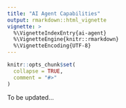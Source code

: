 ```yaml
---
title: "AI Agent Capabilities"
output: rmarkdown::html_vignette
vignette: >
  %\VignetteIndexEntry{ai-agent}
  %\VignetteEngine{knitr::rmarkdown}
  %\VignetteEncoding{UTF-8}
---
```


```r
knitr::opts_chunk$set(
  collapse = TRUE,
  comment = "#>"
)
```

To be updated...